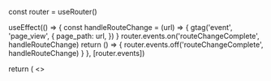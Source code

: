 
  const router = useRouter()

  useEffect(() => {
    const handleRouteChange = (url) => {
      gtag('event', 'page_view', {
        page_path: url,
      })
    }
    router.events.on('routeChangeComplete', handleRouteChange)
    return () => {
      router.events.off('routeChangeComplete', handleRouteChange)
    }
  }, [router.events])

  return (
    <>
      <Script
        src="https://www.googletagmanager.com/gtag/js?id=G-SV698BGGW8"
        strategy="afterInteractive"
      />
      <Script id="google-analytics" strategy="afterInteractive">
        {`
          window.dataLayer = window.dataLayer || [];
          function gtag(){dataLayer.push(arguments);}
          gtag('js', new Date());

          gtag('config', 'G-SV698BGGW8');
       `}
      </Script>

      <Component {...pageProps} />
      <Analytics/>
    </>
  )
}

